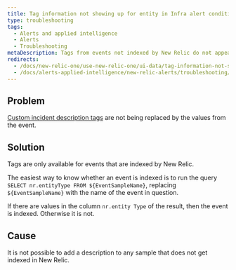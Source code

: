 ```yaml
---
title: Tag information not showing up for entity in Infra alert condition
type: troubleshooting
tags:
  - Alerts and applied intelligence
  - Alerts
  - Troubleshooting
metaDescription: Tags from events not indexed by New Relic do not appear.
redirects:
  - /docs/new-relic-one/use-new-relic-one/ui-data/tag-information-not-showing-entity-infra-alert-condition
  - /docs/alerts-applied-intelligence/new-relic-alerts/troubleshooting/tag-information-not-showing-entity-infra-alert-condition
---
```


## Problem

[Custom incident description tags](/docs/alerts-applied-intelligence/new-relic-alerts/alert-conditions/alert-custom-incident-descriptions#example) are not being replaced by the values from the event.

## Solution

Tags are only available for events that are indexed by New Relic.

The easiest way to know whether an event is indexed is to run the query `SELECT nr.entityType FROM ${EventSampleName}`, replacing `${EventSampleName}` with the name of the event in question.

If there are values in the column `nr.entity Type` of the result, then the event is indexed. Otherwise it is not.

## Cause

It is not possible to add a description to any sample that does not get indexed in New Relic.
